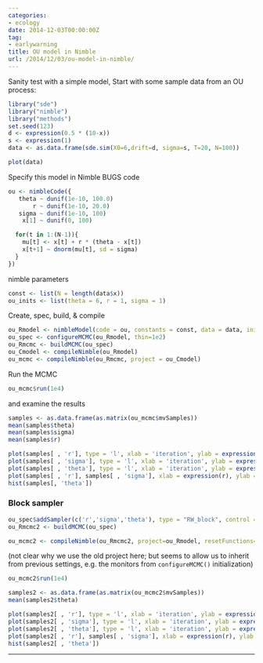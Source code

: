 ```yaml
---
categories:
- ecology
date: 2014-12-03T00:00:00Z
tag:
- earlywarning
title: OU model in Nimble
url: /2014/12/03/ou-model-in-nimble/
---
```


Sanity test with a simple model,  Start with some sample data from an OU process:

```r
library("sde")
library("nimble")
library("methods")
set.seed(123)
d <- expression(0.5 * (10-x))
s <- expression(1) 
data <- as.data.frame(sde.sim(X0=6,drift=d, sigma=s, T=20, N=100))
```

```r
plot(data)
```

Specify this model in Nimble BUGS code 

```r
ou <- nimbleCode({
   theta ~ dunif(1e-10, 100.0)
       r ~ dunif(1e-10, 20.0)
   sigma ~ dunif(1e-10, 100)
    x[1] ~ dunif(0, 100)

  for(t in 1:(N-1)){
    mu[t] <- x[t] + r * (theta - x[t]) 
    x[t+1] ~ dnorm(mu[t], sd = sigma) 
  }
})
```


nimble parameters

```r
const <- list(N = length(data$x))
ou_inits <- list(theta = 6, r = 1, sigma = 1)
```

Create, spec, build, & compile

```r
ou_Rmodel <- nimbleModel(code = ou, constants = const, data = data, inits = ou_inits)
ou_spec <- configureMCMC(ou_Rmodel, thin=1e2)
ou_Rmcmc <- buildMCMC(ou_spec)
ou_Cmodel <- compileNimble(ou_Rmodel)
ou_mcmc <- compileNimble(ou_Rmcmc, project = ou_Cmodel)
```
Run the MCMC

```r
ou_mcmc$run(1e4)
```

and examine the results

```r
samples <- as.data.frame(as.matrix(ou_mcmc$mvSamples))
mean(samples$theta)
mean(samples$sigma)
mean(samples$r)
```



```r
plot(samples[ , 'r'], type = 'l', xlab = 'iteration', ylab = expression(r))
plot(samples[ , 'sigma'], type = 'l', xlab = 'iteration', ylab = expression(sigma))
plot(samples[ , 'theta'], type = 'l', xlab = 'iteration', ylab = expression(theta))
plot(samples[ , 'r'], samples[ , 'sigma'], xlab = expression(r), ylab = expression(simga))
hist(samples[, 'theta'])
```

  

### Block sampler ###

```r
ou_spec$addSampler(c('r','sigma','theta'), type = "RW_block", control = list(adaptInterval=100))
ou_Rmcmc2 <- buildMCMC(ou_spec)
```


```r
ou_mcmc2 <- compileNimble(ou_Rmcmc2, project=ou_Rmodel, resetFunctions=TRUE)
```

(not clear why we use the old project here; but seems to allow us to inherit from previous settings, e.g. the monitors from `configureMCMC()` initialization)  


```r
ou_mcmc2$run(1e4)
```

```r
samples2 <- as.data.frame(as.matrix(ou_mcmc2$mvSamples))
mean(samples2$theta)
```


```r
plot(samples2[ , 'r'], type = 'l', xlab = 'iteration', ylab = expression(r))
plot(samples2[ , 'sigma'], type = 'l', xlab = 'iteration', ylab = expression(sigma))
plot(samples2[ , 'theta'], type = 'l', xlab = 'iteration', ylab = expression(theta))
plot(samples2[ , 'r'], samples[ , 'sigma'], xlab = expression(r), ylab = expression(simga))
hist(samples2[ , 'theta'])
```


--------------


